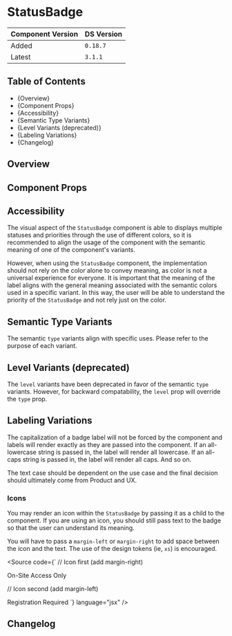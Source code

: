 

<Meta of={StatusBadgeStories} />

# StatusBadge

| Component Version | DS Version |
| ----------------- | ---------- |
| Added             | `0.18.7`   |
| Latest            | `3.1.1`    |

## Table of Contents

- {<Link href="#overview" target="_self">Overview</Link>}
- {<Link href="#component-props" target="_self">Component Props</Link>}
- {<Link href="#accessibility" target="_self">Accessibility</Link>}
- {<Link href="#semantic-type-variants" target="_self">Semantic Type Variants</Link>}
- {<Link href="#level-variants-deprecated" target="_self">Level Variants (deprecated)</Link>}
- {<Link href="#labeling-variations" target="_self">Labeling Variations</Link>}
- {<Link href="#changelog" target="_self">Changelog</Link>}

## Overview

<Description of={StatusBadgeStories} />

## Component Props

<Canvas of={StatusBadgeStories.WithControls} />

<ArgTypes of={StatusBadgeStories.WithControls} />

## Accessibility

The visual aspect of the `StatusBadge` component is able to displays multiple
statuses and priorities through the use of different colors, so it is
recommended to align the usage of the component with the semantic meaning of one
of the component's variants.

However, when using the `StatusBadge` component, the implementation should not
rely on the color alone to convey meaning, as color is not a universal
experience for everyone. It is important that the meaning of the label aligns
with the general meaning associated with the semantic colors used in a specific
variant. In this way, the user will be able to understand the priority of the
`StatusBadge` and not rely just on the color.

## Semantic Type Variants

The semantic `type` variants align with specific uses. Please refer to the
purpose of each variant.

<Canvas of={StatusBadgeStories.TypeVariants} />

## Level Variants (deprecated)

The `level` variants have been deprecated in favor of the semantic `type`
variants. However, for backward compatability, the `level` prop will override
the `type` prop.

<Canvas of={StatusBadgeStories.LevelVariants} />

## Labeling Variations

The capitalization of a badge label will not be forced by the component and
labels will render exactly as they are passed into the component. If an
all-lowercase string is passed in, the label will render all lowercase. If an
all-caps string is passed in, the label will render all caps. And so on.

The text case should be dependent on the use case and the final decision should
ultimately come from Product and UX.

<Canvas of={StatusBadgeStories.LabelingVariations} />

### Icons

You may render an icon within the `StatusBadge` by passing it as a child to the component.
If you are using an icon, you should still pass text to the badge so that the user can
understand its meaning.

You will have to pass a `margin-left` or `margin-right` to add space
between the icon and the text. The use of the design tokens (ie, `xs`) is encouraged.

<Canvas of={StatusBadgeStories.Icons} />

<Source
  code={`
// Icon first (add margin-right)

<StatusBadge level="high">
  <Icon color="brand.primary" mr="xs" name="errorFilled" size="medium" />
  On-Site Access Only
</StatusBadge>

// Icon second (add margin-left)

<StatusBadge level="low">
  Registration Required
  <Icon color="ui.black" ml="xs" name="actionIdentityFilled" size="medium" />
</StatusBadge>
`} language="jsx" />

## Changelog

<ComponentChangelogTable changelogData={changelogData} />
